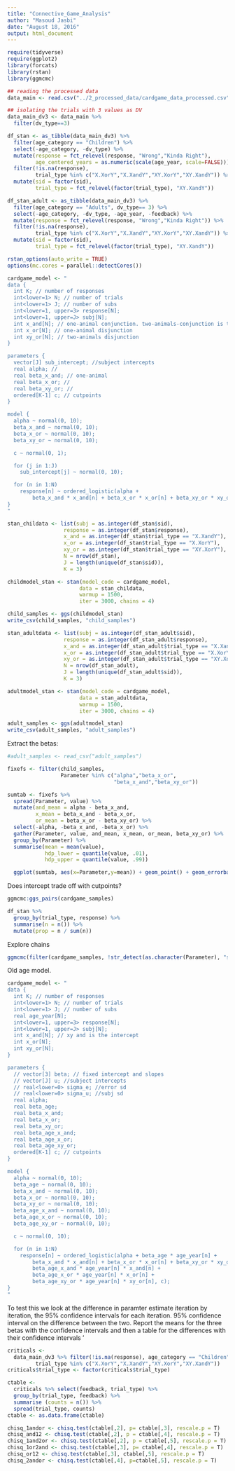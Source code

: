 ```yaml
---
title: "Connective_Game_Analysis"
author: "Masoud Jasbi"
date: "August 18, 2016"
output: html_document
---
```

  
```r
require(tidyverse)
require(ggplot2)
library(forcats)
library(rstan)
library(ggmcmc)
```

```r
## reading the processed data
data_main <- read.csv("../2_processed_data/cardgame_data_processed.csv")

## isolating the trials with 3 values as DV
data_main_dv3 <- data_main %>%
  filter(dv_type==3)
```

```r
df_stan <- as_tibble(data_main_dv3) %>%
  filter(age_category == "Children") %>%
  select(-age_category, -dv_type) %>%
  mutate(response = fct_relevel(response, "Wrong","Kinda Right"), 
         age_centered_years = as.numeric(scale(age_year, scale=FALSE))) %>%
  filter(!is.na(response), 
         trial_type %in% c("X.XorY","X.XandY","XY.XorY","XY.XandY")) %>%
  mutate(sid = factor(sid), 
         trial_type = fct_relevel(factor(trial_type), "XY.XandY"))
```

```r
df_stan_adult <- as_tibble(data_main_dv3) %>%
  filter(age_category == "Adults", dv_type== 3) %>%
  select(-age_category, -dv_type, -age_year, -feedback) %>%
  mutate(response = fct_relevel(response, "Wrong","Kinda Right")) %>%
  filter(!is.na(response), 
         trial_type %in% c("X.XorY","X.XandY","XY.XorY","XY.XandY")) %>%
  mutate(sid = factor(sid), 
         trial_type = fct_relevel(factor(trial_type), "XY.XandY"))
```

```r
rstan_options(auto_write = TRUE)
options(mc.cores = parallel::detectCores())

cardgame_model <- "
data {
  int K; // number of responses
  int<lower=1> N; // number of trials
  int<lower=1> J; // number of subs
  int<lower=1, upper=3> response[N];
  int<lower=1, upper=J> subj[N];
  int x_and[N]; // one-animal conjunction. two-animals-conjunction is the intercept
  int x_or[N]; // one-animal disjunction
  int xy_or[N]; // two-animals disjunction
}

parameters {
  vector[J] sub_intercept; //subject intercepts
  real alpha; // 
  real beta_x_and; // one-animal 
  real beta_x_or; // 
  real beta_xy_or; // 
  ordered[K-1] c; // cutpoints
}

model {
  alpha ~ normal(0, 10);
  beta_x_and ~ normal(0, 10);
  beta_x_or ~ normal(0, 10);
  beta_xy_or ~ normal(0, 10);

  c ~ normal(0, 1);

  for (j in 1:J)
    sub_intercept[j] ~ normal(0, 10);

  for (n in 1:N)
    response[n] ~ ordered_logistic(alpha + 
        beta_x_and * x_and[n] + beta_x_or * x_or[n] + beta_xy_or * xy_or[n] + sub_intercept[subj[n]], c);
}
"
```

```r
stan_childata <- list(subj = as.integer(df_stan$sid),
                  response = as.integer(df_stan$response),
                  x_and = as.integer(df_stan$trial_type == "X.XandY"),
                  x_or = as.integer(df_stan$trial_type == "X.XorY"),
                  xy_or = as.integer(df_stan$trial_type == "XY.XorY"),
                  N = nrow(df_stan),
                  J = length(unique(df_stan$sid)),
                  K = 3)

childmodel_stan <- stan(model_code = cardgame_model,
                       data = stan_childata, 
                       warmup = 1500,
                       iter = 3000, chains = 4)

child_samples <- ggs(childmodel_stan)
write_csv(child_samples, "child_samples")
```

```r
stan_adultdata <- list(subj = as.integer(df_stan_adult$sid),
                  response = as.integer(df_stan_adult$response),
                  x_and = as.integer(df_stan_adult$trial_type == "X.XandY"),
                  x_or = as.integer(df_stan_adult$trial_type == "X.XorY"),
                  xy_or = as.integer(df_stan_adult$trial_type == "XY.XorY"),
                  N = nrow(df_stan_adult),
                  J = length(unique(df_stan_adult$sid)),
                  K = 3)

adultmodel_stan <- stan(model_code = cardgame_model,
                       data = stan_adultdata, 
                       warmup = 1500,
                       iter = 3000, chains = 4)

adult_samples <- ggs(adultmodel_stan)
write_csv(adult_samples, "adult_samples")
```

Extract the betas:

```r
#adult_samples <- read_csv("adult_samples")

fixefs <- filter(child_samples, 
                 Parameter %in% c("alpha","beta_x_or",
                                  "beta_x_and","beta_xy_or"))

sumtab <- fixefs %>%
  spread(Parameter, value) %>%
  mutate(and_mean = alpha - beta_x_and,
         x_mean = beta_x_and - beta_x_or, 
         or_mean = beta_x_or - beta_xy_or) %>%
  select(-alpha, -beta_x_and, -beta_x_or) %>%
  gather(Parameter, value, and_mean, x_mean, or_mean, beta_xy_or) %>%
  group_by(Parameter) %>%
  summarise(mean = mean(value), 
            hdp_lower = quantile(value, .01),
            hdp_upper = quantile(value, .99)) 

  ggplot(sumtab, aes(x=Parameter,y=mean)) + geom_point() + geom_errorbar(aes(ymin=hdp_lower,ymax=hdp_upper), width=0.2)
```

Does intercept trade off with cutpoints?

```r
ggmcmc:ggs_pairs(cardgame_samples)

```

```r
df_stan %>%
  group_by(trial_type, response) %>%
  summarise(n = n()) %>%
  mutate(prop = n / sum(n))
```

Explore chains

```r

ggmcmc(filter(cardgame_samples, !str_detect(as.character(Parameter), "sub_intercept")))
```

Old age model. 

```r
cardgame_model <- "
data {
  int K; // number of responses
  int<lower=1> N; // number of trials
  int<lower=1> J; // number of subs
  real age_year[N];
  int<lower=1, upper=3> response[N];
  int<lower=1, upper=J> subj[N];
  int x_and[N]; // xy and is the intercept
  int x_or[N];
  int xy_or[N];
}

parameters {
  // vector[3] beta; // fixed intercept and slopes
  // vector[J] u; //subject intercepts
  // real<lower=0> sigma_e; //error sd
  // real<lower=0> sigma_u; //subj sd
  real alpha;
  real beta_age;
  real beta_x_and;
  real beta_x_or;
  real beta_xy_or;
  real beta_age_x_and;
  real beta_age_x_or;
  real beta_age_xy_or;
  ordered[K-1] c; // cutpoints
}

model {
  alpha ~ normal(0, 10);
  beta_age ~ normal(0, 10);
  beta_x_and ~ normal(0, 10);
  beta_x_or ~ normal(0, 10);
  beta_xy_or ~ normal(0, 10);
  beta_age_x_and ~ normal(0, 10);
  beta_age_x_or ~ normal(0, 10);
  beta_age_xy_or ~ normal(0, 10);

  c ~ normal(0, 10);

  for (n in 1:N)
    response[n] ~ ordered_logistic(alpha + beta_age * age_year[n] + 
        beta_x_and * x_and[n] + beta_x_or * x_or[n] + beta_xy_or * xy_or[n] + 
        beta_age_x_and * age_year[n] * x_and[n] + 
        beta_age_x_or * age_year[n] * x_or[n] + 
        beta_age_xy_or * age_year[n] * xy_or[n], c);
}
"
```

To test this we look at the difference in paramter estimate iteration by iteration, the 95% confidence intervals for each iteration. 95% confidence interval on the difference between the two.
Report the means for the three betas with the confidence intervals and then a table for the differences with their confidence intervals
'

```r
criticals <- 
  data_main_dv3 %>% filter(!is.na(response), age_category == "Children", 
         trial_type %in% c("X.XorY","X.XandY","XY.XorY","XY.XandY"))
criticals$trial_type <- factor(criticals$trial_type)

ctable <-
  criticals %>% select(feedback, trial_type) %>%
  group_by(trial_type, feedback) %>%
  summarise (counts = n()) %>%
  spread(trial_type, counts)
ctable <- as.data.frame(ctable)

chisq_1andor <- chisq.test(ctable[,2], p= ctable[,3], rescale.p = T)
chisq_and12 <- chisq.test(ctable[,2], p = ctable[,4], rescale.p = T)
chisq_1and2or <- chisq.test(ctable[,2], p = ctable[,5], rescale.p = T)
chisq_1or2and <- chisq.test(ctable[,3], p= ctable[,4], rescale.p = T)
chisq_or12 <- chisq.test(ctable[,3], ctable[,5], rescale.p = T)
chisq_2andor <- chisq.test(ctable[,4], p=ctable[,5], rescale.p = T)

```


